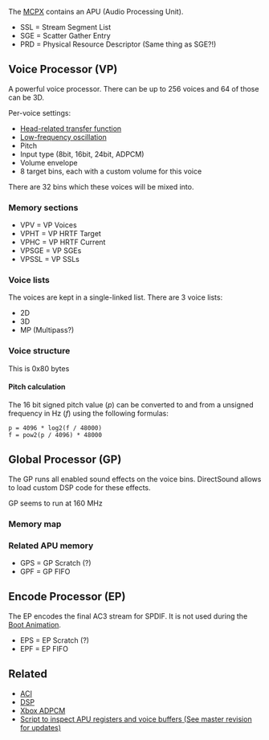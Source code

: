 The [[MCPX]] contains an APU (Audio Processing Unit).

* SSL = Stream Segment List
* SGE = Scatter Gather Entry
* PRD = Physical Resource Descriptor (Same thing as SGE?!)

== Voice Processor (VP) ==

A powerful voice processor. There can be up to 256 voices{{citation needed}} and 64{{citation needed}} of those can be 3D.

Per-voice settings:
* [[wikipedia:Head-related transfer function|Head-related transfer function]]
* [[wikipedia:Low-frequency oscillation|Low-frequency oscillation]]
* Pitch
* Input type (8bit, 16bit, 24bit, ADPCM)
* Volume envelope
* 8 target bins, each with a custom volume for this voice

There are 32 bins which these voices will be mixed into.

=== Memory sections ===

* VPV = VP Voices
* VPHT = VP HRTF Target
* VPHC = VP HRTF Current
* VPSGE = VP SGEs
* VPSSL = VP SSLs

=== Voice lists ===

The voices are kept in a single-linked list. There are 3 voice lists:

* 2D
* 3D
* MP (Multipass?)

=== Voice structure ===

This is 0x80 bytes

==== Pitch calculation ====

The 16 bit signed pitch value (''p'') can be converted to and from a unsigned frequency in Hz (''f'') using the following formulas:

<pre>
p = 4096 * log2(f / 48000)
f = pow2(p / 4096) * 48000
</pre>

== Global Processor (GP) ==

The GP runs all enabled sound effects on the voice bins. DirectSound allows to load custom DSP code for these effects.

GP seems to run at 160 MHz

=== Memory map ===

=== Related APU memory ===

* GPS = GP Scratch (?)
* GPF = GP FIFO

== Encode Processor (EP) ==

The EP encodes the final AC3 stream for SPDIF. {{FIXME|reason=It might do more than just that; what does it do in analog mode for example?}}
It is not used during the [[Boot Animation]].

* EPS = EP Scratch (?)
* EPF = EP FIFO

== Related ==

* [[ACI]]
* [[DSP]]
* [[Xbox ADPCM]]
* [https://github.com/JayFoxRox/xbox-tools/blob/5e114f24e4a83bd626f31674e024f439f3709d19/python-scripts/dsp.py Script to inspect APU registers and voice buffers (See master revision for updates)]
